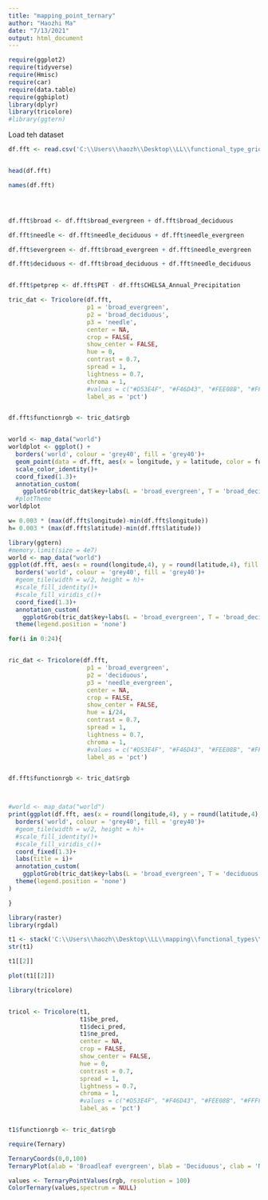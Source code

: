 ---
title: "mapping_point_ternary"
author: "Haozhi Ma"
date: "7/13/2021"
output: html_document
---




```{R}
require(ggplot2)
require(tidyverse)
require(Hmisc)
require(car)
require(data.table)
require(ggbiplot)
library(dplyr)
library(tricolore)
#library(ggtern)


```



Load teh dataset

```{R}

df.fft <- read.csv('C:\\Users\\haozh\\Desktop\\LL\\functional_type_grid_search\\df_with_covariate_pixel_aggregate_20210722.csv')


head(df.fft)

names(df.fft)




df.fft$broad <- df.fft$broad_evergreen + df.fft$broad_deciduous

df.fft$needle <- df.fft$needle_deciduous + df.fft$needle_evergreen

df.fft$evergreen <- df.fft$broad_evergreen + df.fft$needle_evergreen

df.fft$deciduous <- df.fft$broad_deciduous + df.fft$needle_deciduous


df.fft$petprep <- df.fft$PET - df.fft$CHELSA_Annual_Precipitation

```


```{R}

tric_dat <- Tricolore(df.fft, 
                      p1 = 'broad_evergreen',
                      p2 = 'broad_deciduous',
                      p3 = 'needle',
                      center = NA,
                      crop = FALSE,
                      show_center = FALSE,
                      hue = 0,
                      contrast = 0.7,
                      spread = 1,
                      lightness = 0.7,
                      chroma = 1,
                      #values = c("#D53E4F", "#F46D43", "#FEE08B", "#FFFFBF",  "#ABDDA4",  "#3288BD"),
                      label_as = 'pct')


df.fft$functionrgb <- tric_dat$rgb



```






```{R}
world <- map_data("world")
worldplot <- ggplot() +
  borders('world', colour = 'grey40', fill = 'grey40')+
  geom_point(data = df.fft, aes(x = longitude, y = latitude, color = functionrgb),size = 0.5, shape = 15)+
  scale_color_identity()+
  coord_fixed(1.3)+
  annotation_custom(
    ggplotGrob(tric_dat$key+labs(L = 'broad_evergreen', T = 'broad_deciduous', R = 'needle')), xmin = -190, xmax = -100, ymin = -60, ymax = 30)
  #plotTheme
worldplot

```




```{R}
w= 0.003 * (max(df.fft$longitude)-min(df.fft$longitude))
h= 0.003 * (max(df.fft$latitude)-min(df.fft$latitude))

library(ggtern)
#memory.limit(size = 4e7)
world <- map_data("world")
ggplot(df.fft, aes(x = round(longitude,4), y = round(latitude,4), fill = functionrgb)) +
  borders('world', colour = 'grey40', fill = 'grey40')+ 
  #geom_tile(width = w/2, height = h)+
  #scale_fill_identity()+
  #scale_fill_viridis_c()+
  coord_fixed(1.3)+
  annotation_custom(
    ggplotGrob(tric_dat$key+labs(L = 'broad_evergreen', T = 'broad_deciduous', R = 'needle')), xmin = -180, xmax = -100, ymin = -60, ymax = 30)+
  theme(legend.position = 'none')


```

```{R}

for(i in 0:24){


ric_dat <- Tricolore(df.fft, 
                      p1 = 'broad_evergreen',
                      p2 = 'deciduous',
                      p3 = 'needle_evergreen',
                      center = NA,
                      crop = FALSE,
                      show_center = FALSE,
                      hue = i/24,
                      contrast = 0.7,
                      spread = 1,
                      lightness = 0.7,
                      chroma = 1,
                      #values = c("#D53E4F", "#F46D43", "#FEE08B", "#FFFFBF",  "#ABDDA4",  "#3288BD"),
                      label_as = 'pct')


df.fft$functionrgb <- tric_dat$rgb



#world <- map_data("world")
print(ggplot(df.fft, aes(x = round(longitude,4), y = round(latitude,4), fill = ric_dat)) +
  borders('world', colour = 'grey40', fill = 'grey40')+ 
  #geom_tile(width = w/2, height = h)+
  #scale_fill_identity()+
  #scale_fill_viridis_c()+
  coord_fixed(1.3)+
  labs(title = i)+
  annotation_custom(
    ggplotGrob(tric_dat$key+labs(L = 'broad_evergreen', T = 'deciduous', R = 'needle_evergreen')), xmin = -180, xmax = -100, ymin = -60, ymax = 30)+
  theme(legend.position = 'none')
)

}

```







```{R}
library(raster)
library(rgdal)

```


```{R}
t1 <- stack('C:\\Users\\haozh\\Desktop\\LL\\mapping\\functional_types\\fft_probability_1.tif')
str(t1)
```


```{R}
t1[[2]]

```



```{R}

plot(t1[[2]])


```

```{R}

library(tricolore)


tricol <- Tricolore(t1, 
                    t1$be_pred,
                    t1$deci_pred,
                    t1$ne_pred,
                    center = NA,
                    crop = FALSE,
                    show_center = FALSE,
                    hue = 0,
                    contrast = 0.7,
                    spread = 1,
                    lightness = 0.7,
                    chroma = 1,
                    #values = c("#D53E4F", "#F46D43", "#FEE08B", "#FFFFBF",  "#ABDDA4",  "#3288BD"),
                    label_as = 'pct')


t1$functionrgb <- tric_dat$rgb
```



```{R}
require(Ternary)


```


```{R}

TernaryCoords(0,0,100)
TernaryPlot(alab = 'Broadleaf evergreen', blab = 'Deciduous', clab = 'Needleleaf evergreen')

values <- TernaryPointValues(rgb, resolution = 100)
ColorTernary(values,spectrum = NULL)


```




















